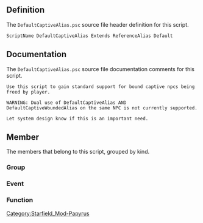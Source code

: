 {{Script_Object_Summary
| title = DefaultCaptiveAlias
| name = [[SFM:Script-DefaultCaptiveAlias|DefaultCaptiveAlias]]
| extends = [[SFM:Script-ReferenceAlias|ReferenceAlias]] → [[SFM:Script-Alias|Alias]] → [[SFM:Script-ScriptObject|ScriptObject]]
| flags = Default
}}


== Definition ==
The <code>DefaultCaptiveAlias.psc</code> source file header definition for this script.

<source lang="papyrus">
ScriptName DefaultCaptiveAlias Extends ReferenceAlias Default
</source>


== Documentation ==
The <code>DefaultCaptiveAlias.psc</code> source file documentation comments for this script.

<source>
Use this script to gain standard support for bound captive npcs being freed by player.

WARNING: Dual use of DefaultCaptiveAlias AND DefaultCaptiveWoundedAlias on the same NPC is not currently supported.

Let system design know if this is an important need.
</source>


== Member ==
The members that belong to this script, grouped by kind.

=== Group ===
{{Script_Object_Member_Summary
| title = AutoFillProperties
| script = [[SFM:Script-DefaultCaptiveAlias|DefaultCaptiveAlias]]
| name = [[SFM:Script-DefaultCaptiveAlias/AutoFillProperties|AutoFillProperties]]
| kind = Group
}}

{{Script_Object_Member_Summary
| title = MainProperties
| script = [[SFM:Script-DefaultCaptiveAlias|DefaultCaptiveAlias]]
| name = [[SFM:Script-DefaultCaptiveAlias/MainProperties|MainProperties]]
| kind = Group
}}

{{Script_Object_Member_Summary
| title = SetStageProperties
| script = [[SFM:Script-DefaultCaptiveAlias|DefaultCaptiveAlias]]
| name = [[SFM:Script-DefaultCaptiveAlias/SetStageProperties|SetStageProperties]]
| kind = Group
}}

{{Script_Object_Member_Summary
| title = CleanUpProperties
| script = [[SFM:Script-DefaultCaptiveAlias|DefaultCaptiveAlias]]
| name = [[SFM:Script-DefaultCaptiveAlias/CleanUpProperties|CleanUpProperties]]
| kind = Group
}}

=== Event ===
{{Script_Object_Member_Summary
| title = OnAliasInit
| script = [[SFM:Script-DefaultCaptiveAlias|DefaultCaptiveAlias]]
| name = [[SFM:Script-DefaultCaptiveAlias/OnAliasInit|OnAliasInit]]
| kind = Event
}}

{{Script_Object_Member_Summary
| title = OnAliasShutdown
| script = [[SFM:Script-DefaultCaptiveAlias|DefaultCaptiveAlias]]
| name = [[SFM:Script-DefaultCaptiveAlias/OnAliasShutdown|OnAliasShutdown]]
| kind = Event
}}

{{Script_Object_Member_Summary
| title = OnAliasChanged
| script = [[SFM:Script-DefaultCaptiveAlias|DefaultCaptiveAlias]]
| name = [[SFM:Script-DefaultCaptiveAlias/OnAliasChanged|OnAliasChanged]]
| kind = Event
| parameters = ObjectReference akObject, bool abRemove
}}

{{Script_Object_Member_Summary
| title = OnLoad
| script = [[SFM:Script-DefaultCaptiveAlias|DefaultCaptiveAlias]]
| name = [[SFM:Script-DefaultCaptiveAlias/OnLoad|OnLoad]]
| kind = Event
}}

{{Script_Object_Member_Summary
| title = OnUnload
| script = [[SFM:Script-DefaultCaptiveAlias|DefaultCaptiveAlias]]
| name = [[SFM:Script-DefaultCaptiveAlias/OnUnload|OnUnload]]
| kind = Event
}}

=== Function ===
{{Script_Object_Member_Summary
| title = AddToFactions
| script = [[SFM:Script-DefaultCaptiveAlias|DefaultCaptiveAlias]]
| name = [[SFM:Script-DefaultCaptiveAlias/AddToFactions|AddToFactions]]
| kind = Function
}}

{{Script_Object_Member_Summary
| title = SetState
| script = [[SFM:Script-DefaultCaptiveAlias|DefaultCaptiveAlias]]
| name = [[SFM:Script-DefaultCaptiveAlias/SetState|SetState]]
| kind = Function
}}

{{Script_Object_Member_Summary
| title = CleanupIfReady
| script = [[SFM:Script-DefaultCaptiveAlias|DefaultCaptiveAlias]]
| name = [[SFM:Script-DefaultCaptiveAlias/CleanupIfReady|CleanupIfReady]]
| kind = Function
}}

{{Script_Object_Member_Summary
| title = RemoveFromCaptiveFactionIfNeeded
| script = [[SFM:Script-DefaultCaptiveAlias|DefaultCaptiveAlias]]
| name = [[SFM:Script-DefaultCaptiveAlias/RemoveFromCaptiveFactionIfNeeded|RemoveFromCaptiveFactionIfNeeded]]
| kind = Function
| documentation = CaptiveFaction is a standard faction we put "innocent" NPCs found in hostile dungeons to keep hostiles from aggroing on them.
}}

{{Script_Object_Member_Summary
| title = FreePrisoner
| script = [[SFM:Script-DefaultCaptiveAlias|DefaultCaptiveAlias]]
| name = [[SFM:Script-DefaultCaptiveAlias/FreePrisoner|FreePrisoner]]
| kind = Function
| parameters = bool playerIsLiberator = true, bool OpenPrisonerInventory = false
}}

{{Script_Object_Member_Summary
| title = ClearFactions
| script = [[SFM:Script-DefaultCaptiveAlias|DefaultCaptiveAlias]]
| name = [[SFM:Script-DefaultCaptiveAlias/ClearFactions|ClearFactions]]
| kind = Function
| documentation = call when quest shuts down
}}

{{Script_Object_Member_Summary
| title = ResetAVs
| script = [[SFM:Script-DefaultCaptiveAlias|DefaultCaptiveAlias]]
| name = [[SFM:Script-DefaultCaptiveAlias/ResetAVs|ResetAVs]]
| kind = Function
}}


[[Category:Starfield_Mod-Papyrus]]
